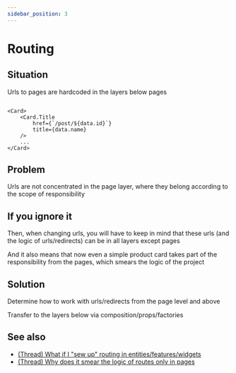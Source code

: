 ```yaml
---
sidebar_position: 3
---
```



# Routing

<WIP ticket="169" />

## Situation

Urls to pages are hardcoded in the layers below pages

```tsx title=entities/post/card

<Card>
    <Card.Title 
        href={`/post/${data.id}`}
        title={data.name}
    />
    ...
</Card>
```

## Problem

Urls are not concentrated in the page layer, where they belong according to the scope of responsibility

## If you ignore it

Then, when changing urls, you will have to keep in mind that these urls (and the logic of urls/redirects) can be in all layers except pages

And it also means that now even a simple product card takes part of the responsibility from the pages, which smears the logic of the project

## Solution

Determine how to work with urls/redirects from the page level and above

Transfer to the layers below via composition/props/factories

## See also

- [(Thread) What if I "sew up" routing in entities/features/widgets](https://t.me/feature_sliced/4389)
- [(Thread) Why does it smear the logic of routes only in pages](https://t.me/feature_sliced/3756)